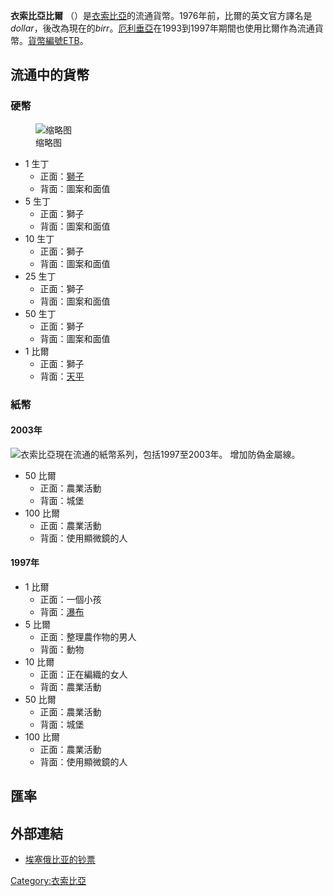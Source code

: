 '''衣索比亞比爾''' （{{lang-am|ብር}}）是[[埃塞俄比亚|衣索比亞]]的流通貨幣。1976年前，比爾的英文官方譯名是''dollar''，後改為現在的''birr''。[[厄立特里亚|厄利垂亞]]在1993到1997年期間也使用比爾作為流通貨幣。[[ISO_4217|貨幣編號]]ETB。

{{Infobox currency
| image_1 = 
| image_title_1 = Reverse of a 1 Ethiopian birr note, <br>depicting the Tisisat waterfalls.
| iso_code = ETB
| using_countries = {{flag|Ethiopia}}
| inflation_rate = 15%<ref>http://documents.worldbank.org/curated/en/586131512139181555/1</ref> October 2017
| inflation_source_date = ''[https://www.webcitation.org/5mGrLAu4A?url=https://www.cia.gov/library/publications/the-world-factbook/fields/2092.html The World Factbook]'', 2008 est.
| subunit_ratio_1 = 1/100
| subunit_name_1 = [[centime|santim]]
| symbol = Br (Latin Script) <br> ብር (Ethiopic Script)
| used_coins = 1, 5, 10, 25, 50 santim; 1 Birr
| used_banknotes = 1, 5, 10, 50, 100 birr
| issuing_authority = [[埃塞俄比亚国家银行|埃塞俄比亚国家银行]]
| issuing_authority_website = {{URL|www.nbe.gov.et}}
}}

==流通中的貨幣==
===硬幣===
[[File:Ethiopian_birr_coin_set.jpg|缩略图]]
*1 生丁
**正面：[[獅子|獅子]]
**背面：圖案和面值
*5 生丁
**正面：獅子
**背面：圖案和面值
*10 生丁
**正面：獅子
**背面：圖案和面值
*25 生丁
**正面：獅子
**背面：圖案和面值
*50 生丁
**正面：獅子
**背面：圖案和面值
*1 比爾
**正面：獅子
**背面：[[天平|天平]]

===紙幣===
====2003年====
[[File:Ethiopian_birr_banknote_set.jpg|衣索比亞現在流通的紙幣系列，包括1997至2003年。]]
增加防偽金屬線。
*50 比爾
**正面：農業活動
**背面：城堡
*100 比爾
**正面：農業活動
**背面：使用顯微鏡的人

====1997年====
*1 比爾
**正面：一個小孩
**背面：[[瀑布|瀑布]]
*5 比爾
**正面：整理農作物的男人
**背面：動物
*10 比爾
**正面：正在編織的女人
**背面：農業活動
*50 比爾
**正面：農業活動
**背面：城堡
*100 比爾
**正面：農業活動
**背面：使用顯微鏡的人
== 匯率 ==
{{Exchange Rate|ETB}}
== 外部連結 ==
{{Standard numismatics external links
| world_coin_gallery_1_url  = Ethiopia
| world_coin_gallery_1_name = Ethiopia
| banknote_world_1_url      = ethiopia
| banknote_world_1_name     = Ethiopia
| dollarization_1_url       = et
| dollarization_1_name      = Ethiopia
| dollarization_2_url       = er
| dollarization_2_name      = Eritrea
| gfd_1_url                 = Ethiopia
| gfd_1_name                = Ethiopia
| gfd_data_1_url            = 5541
| gfd_data_1_name           = Ethiopia Birr
| show_gfd_excel            = Y
}}
* [http://www.bis-ans-ende-der-welt.net/Aethiopien-B-En.htm 埃塞俄比亚的钞票] {{Wayback|url=http://www.bis-ans-ende-der-welt.net/Aethiopien-B-En.htm |date=20160816044845 }} {{en}} {{de}}


{{Currencies of Africa}}

[[Category:衣索比亞|Category:衣索比亞]]